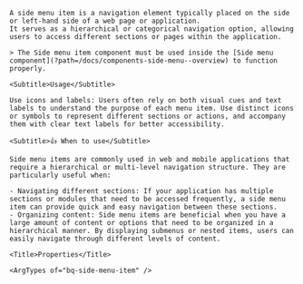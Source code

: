 
<div className="bq-doc__wrapper" data-theme="light">
  <div className="bq-doc__container" >
    <Title>Side menu item</Title>

    A side menu item is a navigation element typically placed on the side or left-hand side of a web page or application.
    It serves as a hierarchical or categorical navigation option, allowing users to access different sections or pages within the application.

    > The Side menu item component must be used inside the [Side menu component](?path=/docs/components-side-menu--overview) to function properly.

    <Subtitle>Usage</Subtitle>

    Use icons and labels: Users often rely on both visual cues and text labels to understand the purpose of each menu item. Use distinct icons or symbols to represent different sections or actions, and accompany them with clear text labels for better accessibility.

    <Subtitle>👍 When to use</Subtitle>

    Side menu items are commonly used in web and mobile applications that require a hierarchical or multi-level navigation structure. They are particularly useful when:

    - Navigating different sections: If your application has multiple sections or modules that need to be accessed frequently, a side menu item can provide quick and easy navigation between these sections.
    - Organizing content: Side menu items are beneficial when you have a large amount of content or options that need to be organized in a hierarchical manner. By displaying submenus or nested items, users can easily navigate through different levels of content.

    <Title>Properties</Title>

    <ArgTypes of="bq-side-menu-item" />
  </div>
</div>
